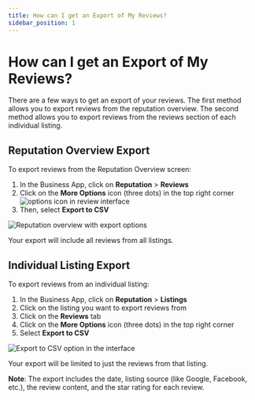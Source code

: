 ```yaml
---
title: How can I get an Export of My Reviews?
sidebar_position: 1
---
```


# How can I get an Export of My Reviews?

There are a few ways to get an export of your reviews. The first method allows you to export reviews from the reputation overview. The second method allows you to export reviews from the reviews section of each individual listing.

## Reputation Overview Export

To export reviews from the Reputation Overview screen:

1. In the Business App, click on **Reputation** > **Reviews**
2. Click on the **More Options** icon (three dots) in the top right corner
   ![options icon in review interface](/img/reputation-management/icon-options.jpg)
3. Then, select **Export to CSV**

![Reputation overview with export options](/img/reputation-management/reputation-overview.jpg)

Your export will include all reviews from all listings.

## Individual Listing Export

To export reviews from an individual listing:

1. In the Business App, click on **Reputation** > **Listings**
2. Click on the listing you want to export reviews from
3. Click on the **Reviews** tab
4. Click on the **More Options** icon (three dots) in the top right corner
5. Select **Export to CSV**

![Export to CSV option in the interface](/img/reputation-management/export-to-csv.jpg)

Your export will be limited to just the reviews from that listing.

**Note**: The export includes the date, listing source (like Google, Facebook, etc.), the review content, and the star rating for each review.
